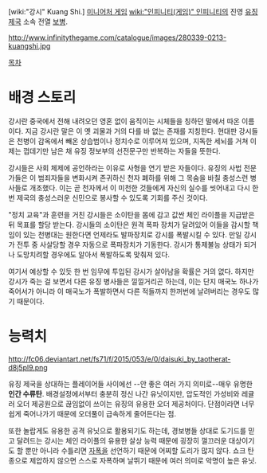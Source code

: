 [wiki:"강시" Kuang Shi.] [[미니어처 게임]] [[wiki:"인피니티(게임)" 인피니티]]의 진영 [[유징 제국]] 소속 전열 [[보병]].

http://www.infinitythegame.com/catalogue/images/280339-0213-kuangshi.jpg

[[목차]]
= 배경 스토리 =
강시란 중국에서 전해 내려오던 영혼 없이 움직이는 시체들을 칭하던 말에서 따온 이름이다. 지금 강시란 말은 이 옛 괴물과 거의 다를 바 없는 존재를 지칭한다. 현대판 강시들은 천병이 감옥에서 빼온 상습범이나 정치수로 이루어져 있으며, 지독한 세뇌를 거쳐 이제는 껍데기만 남은 채 유징 정보부의 선전문구만 반복하는 자들을 뜻한다.

강시들은 사회 체제에 공언하라는 이유로 사형을 연기 받은 자들이다. 유징의 사법 전문가들은 이 범죄자들을 변화시켜 존귀하신 천자 폐하를 위해 그 목숨을 바칠 충성스런 병사들로 개조했다. 이는 곧 천자께서 이 미천한 것들에게 자신의 실수를 씻어내고 다시 한 번 제국의 충성스러운 신민으로 봉사할 수 있도록 기회를 주신 것이다.

"정치 교육"과 훈련을 거친 강시들은 소이탄을 몸에 감고 값싼 체인 라이플을 지급받은 뒤 목표를 할당 받는다. 강시들의 소이탄은 원격 폭파 장치가 달려있어 이들을 감시할 책임이 있는 천병대는 원한다면 언제라도 발파장치로 강시를 폭발시킬 수 있다. 만일 강시가 전투 중 사살당할 경우 자동으로 폭파장치가 기동한다. 강시가 통제불능 상태가 되거나 도망치려할 경우에도 알아서 폭발하도록 맞춰져 있다.

여기서 예상할 수 있듯 한 번 임무에 투입된 강시가 살아남을 확률은 거의 없다. 하지만 강시가 죽는 걸 보면서 다른 유징 병사들은 낄낄거리곤 하는데, 이는 단지 매국노 하나가 죽어서가 아니라 이 매국노가 폭발하면서 다른 적들까지 한꺼번에 날려버리는 경우도 많기 때문이다. 

= 능력치 =
http://fc06.deviantart.net/fs71/f/2015/053/e/0/daisuki_by_taotherat-d8j5pl9.png

유징 제국을 상대하는 플레이어들 사이에선 --안 좋은 여러 가지 의미로--매우 유명한 '''인간 수류탄'''. 배경설정에서부터 충분히 정신 나간 유닛이지만, 압도적인 가성비와 레귤러 오더 제공원으로 끊임없이 쓰이는 유징의 유용한 오더 제공처이다. 단점이라면 너무 쉽게 죽어나가기 때문에 오더풀이 급속하게 줄어든다는 점.

또한 놀랍게도 유용한 공격 유닛으로 활용되기도 하는데, 경보병들 상대로 도기드를 믿고 달려드는 강시는 체인 라이플의 유용한 살상 능력 때문에 굉장히 껄끄러운 대상이기도 할 뿐만 아니라 수틀리면 [[자폭]]을 선언하기 때문에 어찌할 도리가 많지 않다. 쇼크 탄종으로 제압하지 않으면 스스로 자폭하며 날뛰기 때문에 여러 의미로 악명이 높은 유닛.
